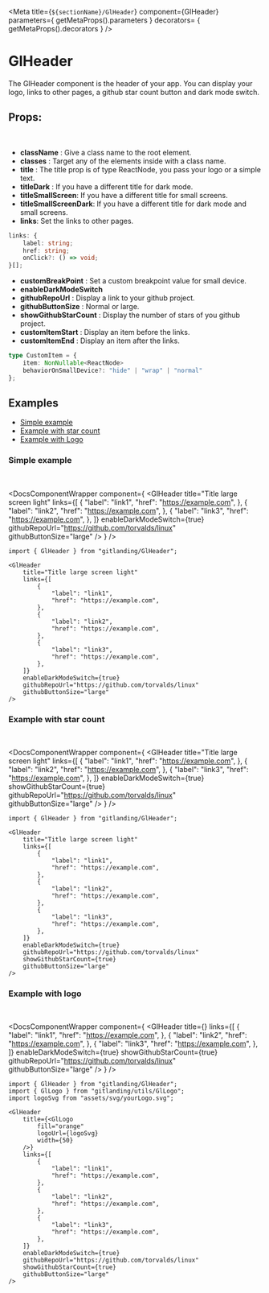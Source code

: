

<Meta
    title={`${sectionName}/GlHeader`}
    component={GlHeader}
    parameters={
        getMetaProps().parameters
    }
    decorators= {
        getMetaProps().decorators
    }
/>

# GlHeader

The GlHeader component is the header of your app. You can display
your logo, links to other pages, a github star count button and
dark mode switch.

## Props:

<br />

-   **className** : Give a class name to the root element.
-   **classes** : Target any of the elements inside with a class name.
-   **title** : The title prop is of type ReactNode, you pass your logo or a simple text.
-   **titleDark** : If you have a different title for dark mode.
-   **titleSmallScreen**: If you have a different title for small screens.
-   **titleSmallScreenDark**: If you have a different title for dark mode and small screens.
-   **links**: Set the links to other pages. <br />

```typescript
links: {
    label: string;
    href: string;
    onClick?: () => void;
}[];
```

-   **customBreakPoint** : Set a custom breakpoint value for small device.
-   **enableDarkModeSwitch**
-   **githubRepoUrl** : Display a link to your github project.
-   **githubButtonSize** : Normal or large.
-   **showGithubStarCount** : Display the number of stars of you github project.
-   **customItemStart** : Display an item before the links.
-   **customItemEnd** : Display an item after the links.<br/>

```typescript
type CustomItem = {
    item: NonNullable<ReactNode>
    behaviorOnSmallDevice?: "hide" | "wrap" | "normal"
};
```

## Examples

-   [Simple example](#simple-example)
-   [Example with star count](#example-star-count)
-   [Example with Logo](#example-logo)


### Simple example <a id="simple-example"></a> 

<br />

<DocsComponentWrapper
    component={
        <GlHeader
            title="Title large screen light"
            links={[
                {
                    "label": "link1",
                    "href": "https://example.com",
                },
                {
                    "label": "link2",
                    "href": "https://example.com",
                },
                {
                    "label": "link3",
                    "href": "https://example.com",
                },
            ]}
            enableDarkModeSwitch={true}
            githubRepoUrl="https://github.com/torvalds/linux"
            githubButtonSize="large"
        />
    }
/>

```tsx
import { GlHeader } from "gitlanding/GlHeader";

<GlHeader
    title="Title large screen light"
    links={[
        {
            "label": "link1",
            "href": "https://example.com",
        },
        {
            "label": "link2",
            "href": "https://example.com",
        },
        {
            "label": "link3",
            "href": "https://example.com",
        },
    ]}
    enableDarkModeSwitch={true}
    githubRepoUrl="https://github.com/torvalds/linux"
    githubButtonSize="large"
/>
```

### Example with star count <a id="example-star-count"></a>

<br />

<DocsComponentWrapper
    component={
        <GlHeader
            title="Title large screen light"
            links={[
                {
                    "label": "link1",
                    "href": "https://example.com",
                },
                {
                    "label": "link2",
                    "href": "https://example.com",
                },
                {
                    "label": "link3",
                    "href": "https://example.com",
                },
            ]}
            enableDarkModeSwitch={true}
            showGithubStarCount={true}
            githubRepoUrl="https://github.com/torvalds/linux"
            githubButtonSize="large"
        />
    }
/>

```tsx
import { GlHeader } from "gitlanding/GlHeader";

<GlHeader
    title="Title large screen light"
    links={[
        {
            "label": "link1",
            "href": "https://example.com",
        },
        {
            "label": "link2",
            "href": "https://example.com",
        },
        {
            "label": "link3",
            "href": "https://example.com",
        },
    ]}
    enableDarkModeSwitch={true}
    githubRepoUrl="https://github.com/torvalds/linux"
    showGithubStarCount={true}
    githubButtonSize="large"
/>
```

### Example with logo <a id="example-logo"></a>

<br />

<DocsComponentWrapper
    component={
        <GlHeader
            title={<GlLogo fill="orange" logoUrl={logoSvg} width={50} />}
            links={[
                {
                    "label": "link1",
                    "href": "https://example.com",
                },
                {
                    "label": "link2",
                    "href": "https://example.com",
                },
                {
                    "label": "link3",
                    "href": "https://example.com",
                },
            ]}
            enableDarkModeSwitch={true}
            showGithubStarCount={true}
            githubRepoUrl="https://github.com/torvalds/linux"
            githubButtonSize="large"
        />
    }
/>

```tsx
import { GlHeader } from "gitlanding/GlHeader";
import { GlLogo } from "gitlanding/utils/GlLogo";
import logoSvg from "assets/svg/yourLogo.svg";

<GlHeader
    title={<GlLogo 
        fill="orange"
        logoUrl={logoSvg}
        width={50}
    />}
    links={[
        {
            "label": "link1",
            "href": "https://example.com",
        },
        {
            "label": "link2",
            "href": "https://example.com",
        },
        {
            "label": "link3",
            "href": "https://example.com",
        },
    ]}
    enableDarkModeSwitch={true}
    githubRepoUrl="https://github.com/torvalds/linux"
    showGithubStarCount={true}
    githubButtonSize="large"
/>
```
